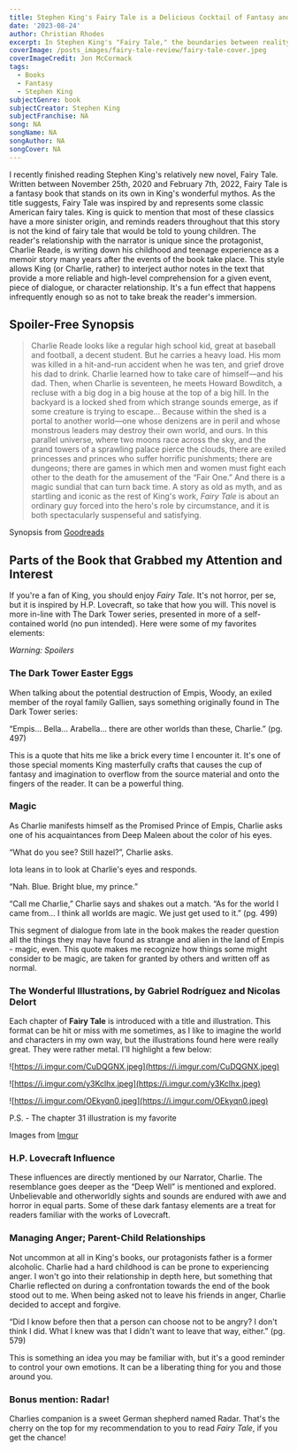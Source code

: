 ```yaml
---
title: Stephen King's Fairy Tale is a Delicious Cocktail of Fantasy and Suspense
date: '2023-08-24'
author: Christian Rhodes
excerpt: In Stephen King's "Fairy Tale," the boundaries between reality and fantasy blur in a spine-tingling dance.
coverImage: /posts_images/fairy-tale-review/fairy-tale-cover.jpeg
coverImageCredit: Jon McCormack
tags:
  - Books
  - Fantasy
  - Stephen King
subjectGenre: book
subjectCreator: Stephen King
subjectFranchise: NA
song: NA
songName: NA
songAuthor: NA
songCover: NA
---
```


I recently finished reading Stephen King's relatively new novel, Fairy Tale. Written between November 25th, 2020 and February 7th, 2022, Fairy Tale is a fantasy book that stands on its own in King's wonderful mythos. As the title suggests, Fairy Tale was inspired by and represents some classic American fairy tales. King is quick to mention that most of these classics have a more sinister origin, and reminds readers throughout that this story is not the kind of fairy tale that would be told to young children. The reader's relationship with the narrator is unique since the protagonist, Charlie Reade, is writing down his childhood and teenage experience as a memoir story many years after the events of the book take place. This style allows King (or Charlie, rather) to interject author notes in the text that provide a more reliable and high-level comprehension for a given event, piece of dialogue, or character relationship. It's a fun effect that happens infrequently enough so as not to take break the reader's immersion.  

## Spoiler-Free Synopsis

> Charlie Reade looks like a regular high school kid, great at baseball and football, a decent student. But he carries a heavy load. His mom was killed in a hit-and-run accident when he was ten, and grief drove his dad to drink. Charlie learned how to take care of himself—and his dad. Then, when Charlie is seventeen, he meets Howard Bowditch, a recluse with a big dog in a big house at the top of a big hill. In the backyard is a locked shed from which strange sounds emerge, as if some creature is trying to escape…
Because within the shed is a portal to another world—one whose denizens are in peril and whose monstrous leaders may destroy their own world, and ours. In this parallel universe, where two moons race across the sky, and the grand towers of a sprawling palace pierce the clouds, there are exiled princesses and princes who suffer horrific punishments; there are dungeons; there are games in which men and women must fight each other to the death for the amusement of the “Fair One.” And there is a magic sundial that can turn back time.
A story as old as myth, and as startling and iconic as the rest of King's work, *Fairy Tale* is about an ordinary guy forced into the hero's role by circumstance, and it is both spectacularly suspenseful and satisfying.
> 

Synopsis from [Goodreads](https://www.goodreads.com/book/show/60177373-fairy-tale)

## Parts of the Book that Grabbed my Attention and Interest

If you're a fan of King, you should enjoy *Fairy Tale.* It's not horror, per se, but it is inspired by H.P. Lovecraft, so take that how you will. This novel is more in-line with The Dark Tower series, presented in more of a self-contained world (no pun intended). Here were some of my favorites elements:

*Warning: Spoilers*

### The Dark Tower Easter Eggs

When talking about the potential destruction of Empis, Woody, an exiled member of the royal family Gallien, says something originally found in The Dark Tower series:

“Empis… Bella… Arabella… there are other worlds than these, Charlie.” (pg. 497)

This is a quote that hits me like a brick every time I encounter it. It's one of those special moments King masterfully crafts that causes the cup of fantasy and imagination to overflow from the source material and onto the fingers of the reader. It can be a powerful thing. 

### Magic

As Charlie manifests himself as the Promised Prince of Empis, Charlie asks one of his acquaintances from Deep Maleen about the color of his eyes. 

“What do you see? Still hazel?”, Charlie asks. 

Iota leans in to look at Charlie's eyes and responds. 

“Nah. Blue. Bright blue, my prince.”

“Call me Charlie,” Charlie says and shakes out a match. “As for the world I came from… I think all worlds are magic. We just get used to it.” (pg. 499)

This segment of dialogue from late in the book makes the reader question all the things they may have found as strange and alien in the land of Empis - magic, even. This quote makes me recognize how things some might consider to be magic, are taken for granted by others and written off as normal. 

### The Wonderful Illustrations, by Gabriel Rodríguez and Nicolas Delort

Each chapter of **********Fairy Tale********** is introduced with a title and illustration. This format can be hit or miss with me sometimes, as I like to imagine the world and characters in my own way, but the illustrations found here were really great. They were rather metal. I'll highlight a few below:

![https://i.imgur.com/CuDQGNX.jpeg](https://i.imgur.com/CuDQGNX.jpeg)

![https://i.imgur.com/y3Kclhx.jpeg](https://i.imgur.com/y3Kclhx.jpeg)

![https://i.imgur.com/OEkyqn0.jpeg](https://i.imgur.com/OEkyqn0.jpeg)

P.S. - The chapter 31 illustration is my favorite

Images from [Imgur](https://imgur.com/a/FE51kWe) 

### H.P. Lovecraft Influence

These influences are directly mentioned by our Narrator, Charlie. The resemblance goes deeper as the “Deep Well” is mentioned and explored. Unbelievable and otherworldly sights and sounds are endured with awe and horror in equal parts. Some of these dark fantasy elements are a treat for readers familiar with the works of Lovecraft. 

### Managing Anger; Parent-Child Relationships

Not uncommon at all in King's books, our protagonists father is a former alcoholic. Charlie had a hard childhood is can be prone to experiencing anger. I won't go into their relationship in depth here, but something that Charlie reflected on during a confrontation towards the end of the book stood out to me. When being asked not to leave his friends in anger, Charlie decided to accept and forgive. 

“Did I know before then that a person can choose not to be angry? I don't think I did. What I knew was that I didn't want to leave that way, either.” (pg. 579)

This is something an idea you may be familiar with, but it's a good reminder to control your own emotions. It can be a liberating thing for you and those around you. 

### Bonus mention: Radar!

Charlies companion is a sweet German shepherd named Radar. That's the cherry on the top for my recommendation to you to read *Fairy Tale*, if you get the chance!